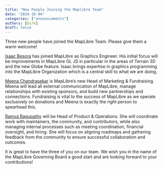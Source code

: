 ```yaml
---
title: "New People Joining the Maplibre Team"
date: "2024-10-04"
categories: ["announcements"]
authors: [birk]
draft: false
---
```


Three new people have joined the MapLibre Team. Please give them a warm welcome!

[Isaac Besora](about/isaac/) has joined MapLibre as Graphics Engineer. His initial focus will be improvements in MapLibre GL JS in particular in the areas of Terrain 3D and the new Globe feature. Isaac brings expertise in graphics programming into the MapLibre Organization which is a central skill to what we are doing.

[Meena Chandrasekar](about/meena/) is MapLibre’s new Head of Marketing & Fundraising. Meena will lead all external communication of MapLibre, manage relationships with existing sponsors, and build new partnerships and connections. Fundraising is vital to the success of MapLibre as we operate exclusively on donations and Meena is exactly the right person to spearhead this.

[Ramya Ragupathy](about/ramya/) will be Head of Product & Operations. She will coordinate work with maintainers, the community, and contributors, while also managing internal processes such as meeting coordination, financial oversight, and hiring. She will focus on aligning roadmaps and gathering feedback from the community to ensure successful collaboration and outcomes.

It is great to have the three of you on our team. We wish you in the name of the MapLibre Governing Board a good start and are looking forward to your contributions!

